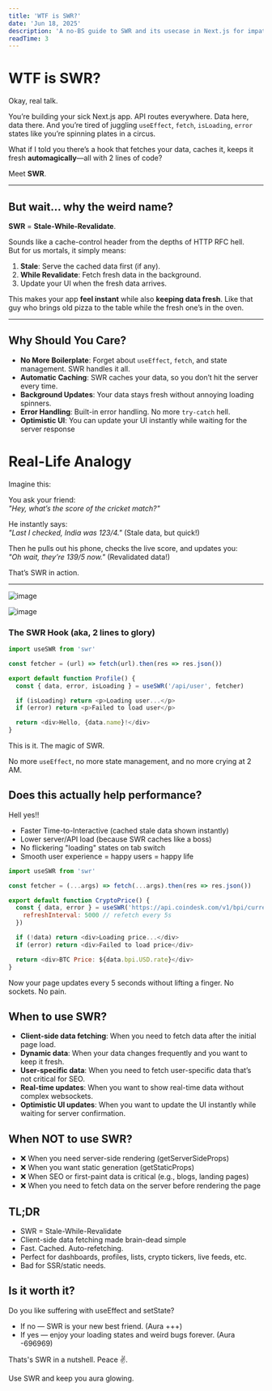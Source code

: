 ```yaml
---
title: 'WTF is SWR?'
date: 'Jun 18, 2025'
description: 'A no-BS guide to SWR and its usecase in Next.js for impatient developers'
readTime: 3
---
```


# WTF is SWR?

Okay, real talk.

You’re building your sick Next.js app. API routes everywhere. Data here, data there. And you’re tired of juggling `useEffect`, `fetch`, `isLoading`, `error` states like you’re spinning plates in a circus.

What if I told you there’s a hook that fetches your data, caches it, keeps it fresh **automagically**—all with 2 lines of code?

Meet **SWR**.

---

## But wait... why the weird name?

**SWR** = **Stale-While-Revalidate**.

Sounds like a cache-control header from the depths of HTTP RFC hell.  
But for us mortals, it simply means:

1. **Stale**: Serve the cached data first (if any).
2. **While Revalidate**: Fetch fresh data in the background.
3. Update your UI when the fresh data arrives.

This makes your app **feel instant** while also **keeping data fresh**. Like that guy who brings old pizza to the table while the fresh one’s in the oven.

---


## Why Should You Care?

- **No More Boilerplate**: Forget about `useEffect`, `fetch`, and state management. SWR handles it all.
- **Automatic Caching**: SWR caches your data, so you don’t hit the server every time.
- **Background Updates**: Your data stays fresh without annoying loading spinners.
- **Error Handling**: Built-in error handling. No more `try-catch` hell.
- **Optimistic UI**: You can update your UI instantly while waiting for the server response

# Real-Life Analogy

Imagine this:

You ask your friend:  
_"Hey, what’s the score of the cricket match?"_

He instantly says:  
_"Last I checked, India was 123/4."_ (Stale data, but quick!)

Then he pulls out his phone, checks the live score, and updates you:  
_"Oh wait, they’re 139/5 now."_ (Revalidated data!)

That’s SWR in action.

---

![image](https://github-production-user-asset-6210df.s3.amazonaws.com/70943732/456447058-190885c7-5193-4def-8663-4d0fa3fe92ae.png?X-Amz-Algorithm=AWS4-HMAC-SHA256&X-Amz-Credential=AKIAVCODYLSA53PQK4ZA%2F20250618%2Fus-east-1%2Fs3%2Faws4_request&X-Amz-Date=20250618T101348Z&X-Amz-Expires=300&X-Amz-Signature=2512adfdc5ad39e322543a6e2ab3af2dfc222b1e4f70a4b5ef5e271da971f128&X-Amz-SignedHeaders=host)

![image](https://github-production-user-asset-6210df.s3.amazonaws.com/70943732/456447227-61cd5d15-d71b-4dab-9e05-116abe9194a0.png?X-Amz-Algorithm=AWS4-HMAC-SHA256&X-Amz-Credential=AKIAVCODYLSA53PQK4ZA%2F20250618%2Fus-east-1%2Fs3%2Faws4_request&X-Amz-Date=20250618T100927Z&X-Amz-Expires=300&X-Amz-Signature=62d01500e8b19903d4f3fa2275570116b23d5814aba18a826954b522ef7dbf4f&X-Amz-SignedHeaders=host)

### The SWR Hook (aka, 2 lines to glory)

```js
import useSWR from 'swr'

const fetcher = (url) => fetch(url).then(res => res.json())

export default function Profile() {
  const { data, error, isLoading } = useSWR('/api/user', fetcher)

  if (isLoading) return <p>Loading user...</p>
  if (error) return <p>Failed to load user</p>

  return <div>Hello, {data.name}!</div>
}
```

This is it. The magic of SWR.

No more `useEffect`, no more state management, and no more crying at 2 AM.

## Does this actually help performance?

Hell yes!!

- Faster Time-to-Interactive (cached stale data shown instantly)
- Lower server/API load (because SWR caches like a boss)
- No flickering "loading" states on tab switch
- Smooth user experience = happy users = happy life

```js
import useSWR from 'swr'

const fetcher = (...args) => fetch(...args).then(res => res.json())

export default function CryptoPrice() {
  const { data, error } = useSWR('https://api.coindesk.com/v1/bpi/currentprice.json', fetcher, {
    refreshInterval: 5000 // refetch every 5s
  })

  if (!data) return <div>Loading price...</div>
  if (error) return <div>Failed to load price</div>

  return <div>BTC Price: ${data.bpi.USD.rate}</div>
}
```

Now your page updates every 5 seconds without lifting a finger. No sockets. No pain.

## When to use SWR?

- **Client-side data fetching**: When you need to fetch data after the initial page load.
- **Dynamic data**: When your data changes frequently and you want to keep it fresh.
- **User-specific data**: When you need to fetch user-specific data that’s not critical for SEO.
- **Real-time updates**: When you want to show real-time data without complex websockets.
- **Optimistic UI updates**: When you want to update the UI instantly while waiting for server confirmation.

## When NOT to use SWR?

- ❌ When you need server-side rendering (getServerSideProps)
- ❌ When you want static generation (getStaticProps)
- ❌ When SEO or first-paint data is critical (e.g., blogs, landing pages)
- ❌ When you need to fetch data on the server before rendering the page

## TL;DR

- SWR = Stale-While-Revalidate
- Client-side data fetching made brain-dead simple
- Fast. Cached. Auto-refetching.
- Perfect for dashboards, profiles, lists, crypto tickers, live feeds, etc.
- Bad for SSR/static needs.

## Is it worth it?

Do you like suffering with useEffect and setState?

- If no — SWR is your new best friend. (Aura +++)
- If yes — enjoy your loading states and weird bugs forever. (Aura -696969)

Thats's SWR in a nutshell. Peace ✌️.

Use SWR and keep you aura glowing.